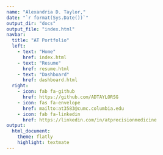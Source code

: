 ```yaml
---
name: "Alexandria D. Taylor," 
date: "`r format(Sys.Date())`"
output_dir: "docs"
output_file: "index.html"
navbar:
  title: "AT Portfolio"
  left:
    - text: "Home"
      href: index.html
    - text: "Resume"
      href: resume.html
    - text: "Dashboard"
      href: dashboard.html
  right:
    - icon: fab fa-github
      href: https://github.com/ADTAYLORSG
    - icon: fas fa-envelope
      href: mailto:at3583@cumc.columbia.edu
    - icon: fab fa-linkedin
      href: https://linkedin.com/in/atprecisionmedicine
output:
  html_document:
    theme: flatly
    highlight: textmate
---
```


